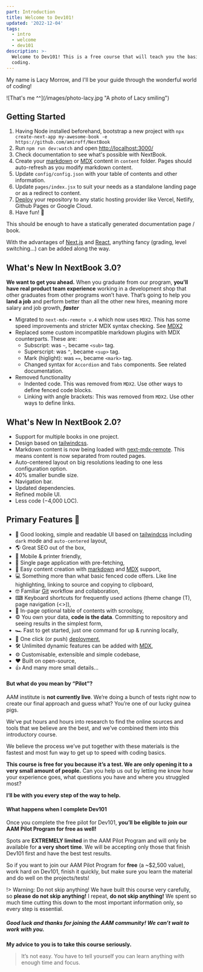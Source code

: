 ```yaml
---
part: Introduction
title: Welcome to Dev101!
updated: '2022-12-04'
tags:
  - intro
  - welcome
  - dev101
description: >-
  Welcome to Dev101! This is a free course that will teach you the basics of
  coding.
---
```


My name is Lacy Morrow, and I'll be your guide through the wonderful world of coding!

<div style={{ maxWidth: '480px', margin: '0 auto' }}>
  ![That's me ^^](/images/photo-lacy.jpg "A photo of Lacy smiling")
</div>

## Getting Started

1. Having Node installed beforehand, bootstrap a new project with `npx create-next-app my-awesome-book -e https://github.com/amiroff/NextBook`
2. Run `npm run dev:watch` and open [http://localhost:3000/](http://localhost:3000/)
3. Check documentation to see what's possible with NextBook.
4. Create your [markdown](/reference/markdown) or [MDX](/reference/using-mdx) content in `content` folder. Pages should auto-refresh as you modify markdown content.
5. Update `config/config.json` with your table of contents and other information.
6. Update `pages/index.jsx` to suit your needs as a standalone landing page or as a redirect to content.
7. [Deploy](https://vercel.com/new) your repository to any static hosting provider like Vercel, Netlify, Github Pages or Google Cloud.
8. Have fun! 🎉

This should be enough to have a statically generated documentation page / book.

With the advantages of [Next.js](https://nextjs.com) and [React](https://reactjs.org), anything fancy (grading, level switching...) can be added along the way.

## What's New In NextBook 3.0?

**We want to get you ahead.** When you graduate from our program, **you’ll have real product team experience** working in a development shop that other graduates from other programs won’t have. That’s going to help you **land a job** and perform better than all the other new hires, meaning more salary and job growth, **_faster_**

- Migrated to `next-mdx-remote v.4` which now uses `MDX2`. This has some speed improvements and stricter MDX syntax checking. See [MDX2](https://mdxjs.com/blog/v2/)
- Replaced some custom incompatible markdown plugins with MDX counterparts. These are:
    - Subscript: was `~`, became `<sub>` tag.
    - Superscript: was `^`, became `<sup>` tag.
    - Mark (higlight): was `==`, became `<mark>` tag.
    - Changed syntax for `Accordion` and `Tabs` components. See related documentation.
- Removed functionality
    - Indented code. This was removed from `MDX2`. Use other ways to define fenced code blocks.
    - Linking with angle brackets: This was removed from `MDX2`. Use other ways to define links.

## What's New In NextBook 2.0?

- Support for multiple books in one project.
- Design based on [tailwindcss](https://tailwindcss.com/).
- Markdown content is now being loaded with [next-mdx-remote](https://github.com/hashicorp/next-mdx-remote). This means content is now separated from routed pages.
- Auto-centered layout on big resolutions leading to one less configuration option.
- 40% smaller bundle size.
- Navigation bar.
- Updated dependencies.
- Refined mobile UI.
- Less code (−4,000 LOC).

## Primary Features 🧿

- 💅 Good looking, simple and readable UI based on [tailwindcss](https://tailwindcss.com/) including `dark` mode and `auto-centered` layout,
- 🌎 Great SEO out of the box,
- 📱 Mobile & printer friendly,
- 🚀 Single page application with pre-fetching,
- 🧾 Easy content creation with [markdown](https://www.markdownguide.org/) and [MDX](https://mdxjs.com/) support,
- 💻 Something more than what basic fenced code offers. Like line highlighting, linking to source and copying to clipboard,
- 🤓 Familiar [Git](https://github.com/) workflow and collaboration,
- ⌨︎ Keyboard shortcuts for frequently used actions (theme change (T), page navigation (\<\>)),
- 🔎 In-page optional table of contents with scroolspy,
- © You own your data, **code is the data**. Committing to repository and seeing results in the simplest form,
- 🏎 Fast to get started, just one command for up & running locally,
- 🎊 One click (or push) [deployment](https://vercel.com/new),
- 🛠 Unlimited dynamic features can be added with [MDX](https://mdxjs.com/),
- ⚙︎ Customisable, extensible and simple codebase,
- ❤ Built on open-source,
- 👍 And many more small details...

#### But what do you mean by “Pilot”?

AAM institute is **not currently live**. We’re doing a bunch of tests right now to create our final approach and guess what? You’re one of our lucky guinea pigs.

We've put hours and hours into research to find the online sources and tools that we believe are the best, and we’ve combined them into this introductory course.

We believe the process we’ve put together with these materials is the fastest and most fun way to get up to speed with coding basics.

**This course is free for you because it’s a test. We are only opening it to a very small amount of people.** Can you help us out by letting me know how your experience goes, what questions you have and where you struggled most?

**I’ll be with you every step of the way to help.**

#### What happens when I complete Dev101

Once you complete the free pilot for Dev101, **you’ll be eligible to join our AAM Pilot Program for free as well!**

Spots are **EXTREMELY limited** in the AAM Pilot Program and will only be available for **a very short time**. We will be accepting only those that finish Dev101 first and have the best test results.

So if you want to join our AAM Pilot Program for **free** (a ~$2,500 value), work hard on Dev101, finish it quickly, but make sure you learn the material and do well on the projects/tests!

!> Warning: Do not skip anything!
We have built this course very carefully, so **please do not skip anything!** I repeat, **do not skip anything!** We spent so much time cutting this down to the most important information only, so every step is essential.

##### Good luck and thanks for joining the AAM community! We can’t wait to work with you.

**My advice to you is to take this course seriously.**

> It’s not easy. You have to tell yourself you can learn anything with enough time and focus.

